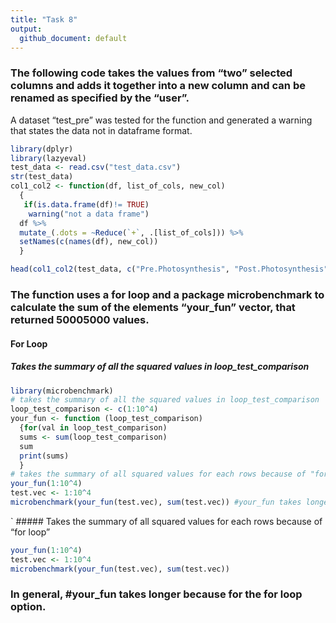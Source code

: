 ```yaml
---
title: "Task 8"
output: 
  github_document: default
---
```

### The following code takes the values from "two" selected columns and adds it together into a new column and can be renamed as specified by the "user".
A dataset "test_pre" was tested for the function and generated a warning that states the data not in dataframe format. 

```r
library(dplyr)
library(lazyeval)
test_data <- read.csv("test_data.csv")
str(test_data)
col1_col2 <- function(df, list_of_cols, new_col) 
  { 
   if(is.data.frame(df)!= TRUE)
    warning("not a data frame")
  df %>% 
  mutate_(.dots = ~Reduce(`+`, .[list_of_cols])) %>% 
  setNames(c(names(df), new_col))
  }

head(col1_col2(test_data, c("Pre.Photosynthesis", "Post.Photosynthesis"), "Final_Photosynthesis"))
```

### The function uses a for loop and a package microbenchmark to calculate the sum of the elements "your_fun" vector, that returned 50005000 values.

#### For Loop
##### Takes the summary of all the squared values in loop_test_comparison

```r
library(microbenchmark)
# takes the summary of all the squared values in loop_test_comparison
loop_test_comparison <- c(1:10^4)
your_fun <- function (loop_test_comparison) 
  {for(val in loop_test_comparison)
  sums <- sum(loop_test_comparison) 
  sum
  print(sums)
  }
# takes the summary of all squared values for each rows because of "for loop"
your_fun(1:10^4)
test.vec <- 1:10^4
microbenchmark(your_fun(test.vec), sum(test.vec)) #your_fun takes longer because the for loop 
```
`
##### Takes the summary of all squared values for each rows because of "for loop"
```r
your_fun(1:10^4)
test.vec <- 1:10^4
microbenchmark(your_fun(test.vec), sum(test.vec)) 
```
### In general, #your_fun takes longer because for the for loop option.
